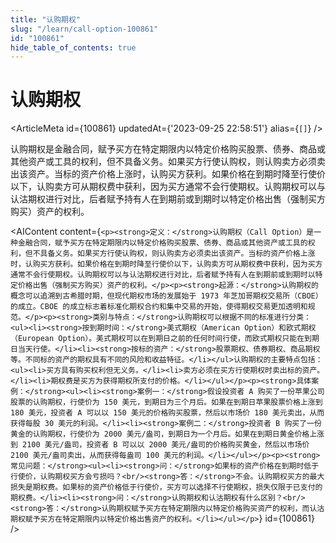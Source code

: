 ```yaml
---
title: "认购期权"
slug: "/learn/call-option-100861"
id: "100861"
hide_table_of_contents: true
---
```



# 认购期权

<ArticleMeta id={100861} updatedAt={'2023-09-25 22:58:51'} alias={`[]`} />
<div className='border-solid border-b border-t-0 my-4 border-[var(--ifm-color-gray-300)]' />

认购期权是金融合同，赋予买方在特定期限内以特定价格购买股票、债券、商品或其他资产或工具的权利，但不具备义务。如果买方行使认购权，则认购卖方必须卖出该资产。当标的资产价格上涨时，认购买方获利。如果价格在到期时降至行使价以下，认购卖方可从期权费中获利，因为买方通常不会行使期权。认购期权可以与认沽期权进行对比，后者赋予持有人在到期前或到期时以特定价格出售（强制买方购买）资产的权利。

<AIContent content={`<p><strong>定义：</strong>认购期权（Call Option）是一种金融合同，赋予买方在特定期限内以特定价格购买股票、债券、商品或其他资产或工具的权利，但不具备义务。如果买方行使认购权，则认购卖方必须卖出该资产。当标的资产价格上涨时，认购买方获利。如果价格在到期时降至行使价以下，认购卖方可从期权费中获利，因为买方通常不会行使期权。认购期权可以与认沽期权进行对比，后者赋予持有人在到期前或到期时以特定价格出售（强制买方购买）资产的权利。</p><p><strong>起源：</strong>认购期权的概念可以追溯到古希腊时期，但现代期权市场的发展始于 1973 年芝加哥期权交易所（CBOE）的成立。CBOE 的成立标志着标准化期权合约和集中交易的开始，使得期权交易更加透明和规范。</p><p><strong>类别与特点：</strong>认购期权可以根据不同的标准进行分类：<ul><li><strong>按到期时间：</strong>美式期权（American Option）和欧式期权（European Option）。美式期权可以在到期日之前的任何时间行使，而欧式期权只能在到期日当天行使。</li><li><strong>按标的资产：</strong>股票期权、债券期权、商品期权等。不同标的资产的期权具有不同的风险和收益特征。</li></ul>认购期权的主要特点包括：<ul><li>买方具有购买权利但无义务。</li><li>卖方必须在买方行使期权时卖出标的资产。</li><li>期权费是买方为获得期权所支付的价格。</li></ul></p><p><strong>具体案例：</strong><ul><li><strong>案例一：</strong>假设投资者 A 购买了一份苹果公司股票的认购期权，行使价为 150 美元，到期日为三个月后。如果在到期日苹果股票价格上涨到 180 美元，投资者 A 可以以 150 美元的价格购买股票，然后以市场价 180 美元卖出，从而获得每股 30 美元的利润。</li><li><strong>案例二：</strong>投资者 B 购买了一份黄金的认购期权，行使价为 2000 美元/盎司，到期日为一个月后。如果在到期日黄金价格上涨到 2100 美元/盎司，投资者 B 可以以 2000 美元/盎司的价格购买黄金，然后以市场价 2100 美元/盎司卖出，从而获得每盎司 100 美元的利润。</li></ul></p><p><strong>常见问题：</strong><ul><li><strong>问：</strong>如果标的资产价格在到期时低于行使价，认购期权买方会亏损吗？<br/><strong>答：</strong>不会。认购期权买方的最大损失是期权费。如果标的资产价格低于行使价，买方可以选择不行使期权，损失仅限于已支付的期权费。</li><li><strong>问：</strong>认购期权和认沽期权有什么区别？<br/><strong>答：</strong>认购期权赋予买方在特定期限内以特定价格购买资产的权利，而认沽期权赋予买方在特定期限内以特定价格出售资产的权利。</li></ul></p>`} id={100861} />
